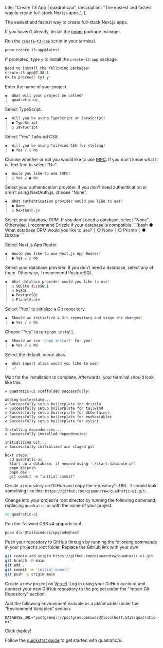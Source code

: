 
  title: "Create T3 App | quadratic/ui",
  description: "The easiest and fastest way to create full-stack Next.js apps.",
};

<Title>Create T3 App</Title>
<Description>The easiest and fastest way to create full-stack Next.js apps.</Description>

<Steps>

<StepTitle>If you haven't already, install the [pnpm](https://pnpm.io/installation) package manager.</StepTitle>

<StepTitle>Run the [`create-t3-app`](https://create.t3.gg/) script in your terminal.</StepTitle>
<StepContent>
```bash
pnpm create t3-app@latest
```
</StepContent>

<StepTitle>If prompted, type `y` to install the `create-t3-app` package.</StepTitle>
<StepContent>
```bash
Need to install the following packages:
create-t3-app@7.38.1
Ok to proceed? (y) y
```
</StepContent>

<StepTitle>Enter the name of your project.</StepTitle>
<StepContent>
```bash
◆  What will your project be called?
│  quadratic-ui_
```
</StepContent>

<StepTitle>Select TypeScript.</StepTitle>
<StepContent>
```bash
◆  Will you be using TypeScript or JavaScript?
│  ● TypeScript
│  ○ JavaScript
```
</StepContent>

<StepTitle>Select "Yes" Tailwind CSS.</StepTitle>
<StepContent>
```bash
◆  Will you be using Tailwind CSS for styling?
│  ● Yes / ○ No
```
</StepContent>

<StepTitle>Choose whether or not you would like to use [tRPC](https://trpc.io/). If you don't know what it is, feel free to select "No".</StepTitle>
<StepContent>
```bash
◆  Would you like to use tRPC?
│  ○ Yes / ● No
```
</StepContent>

<StepTitle>Select your authentication provider. If you don't need authentication or aren't using NextAuth.js, choose "None".</StepTitle>
<StepContent>
```bash
◆  What authentication provider would you like to use?
│  ● None
│  ○ NextAuth.js
```
</StepContent>
<StepTitle>Select your database ORM. If you don't need a database, select "None". Otherwise, I recommend Drizzle if your database is compatible.</StepTitle>
<StepContent>
```bash
◆  What database ORM would you like to use?
│  ○ None
│  ○ Prisma
│  ● Drizzle
```
</StepContent>

<StepTitle>Select Next.js App Router.</StepTitle>
<StepContent>
```bash
◆  Would you like to use Next.js App Router?
│  ● Yes / ○ No
```
</StepContent>

<StepTitle>Select your database provider. If you don't need a database, select any of them. Otherwise, I recommend PostgreSQL.</StepTitle>
<StepContent>
```bash
◆  What database provider would you like to use?
│  ○ SQLite (LibSQL)
│  ○ MySQL
│  ● PostgreSQL
│  ○ PlanetScale
```
</StepContent>

<StepTitle>Select "Yes" to initialize a Git repository.</StepTitle>
<StepContent>
```bash
◆  Should we initialize a Git repository and stage the changes?
│  ● Yes / ○ No
```
</StepContent>

<StepTitle>Choose "Yes" to run `pnpm install`.</StepTitle>
<StepContent>
```bash
◆  Should we run 'pnpm install' for you?
│  ● Yes / ○ No
```
</StepContent>

<StepTitle>Select the default import alias.</StepTitle>
<StepContent>
```bash
◆  What import alias would you like to use?
│  ~/
```
</StepContent>

<StepTitle>Wait for the installation to complete. Afterwards, your terminal should look like this.</StepTitle>
<StepContent>
```plaintext
✔ quadratic-ui scaffolded successfully!

Adding boilerplate...
✔ Successfully setup boilerplate for drizzle
✔ Successfully setup boilerplate for tailwind
✔ Successfully setup boilerplate for dbContainer
✔ Successfully setup boilerplate for envVariables
✔ Successfully setup boilerplate for eslint

Installing dependencies...
✔ Successfully installed dependencies!

Initializing Git...
✔ Successfully initialized and staged git

Next steps:
  cd quadratic-ui
  Start up a database, if needed using './start-database.sh'
  pnpm db:push
  pnpm dev
  git commit -m "initial commit"
```
</StepContent>

<StepTitle>Create a repository on GitHub and copy the repository's URL. It should look something like this: `https://github.com/qiaoandrew/quadratic-ui.git`.</StepTitle>

<StepTitle>Change into your project's root director by running the following command, replacing `quadratic-ui` with the name of your project.</StepTitle>
<StepContent>
```bash
cd quadratic-ui
```
</StepContent>

<StepTitle>Run the Tailwind CSS v4 upgrade tool.</StepTitle>
<StepContent>
```bash
pnpm dlx @tailwindcss/upgrade@next
```
</StepContent>

<StepTitle>Push your repository to GitHub through by running the following commands in your project's root folder. Replace the GitHub link with your own.</StepTitle>
<StepContent>
```bash
git remote add origin https://github.com/qiaoandrew/quadratic-ui.git
git branch -M main
git add .
git commit -m 'initial commit'
git push -u origin main
```
</StepContent>

<StepTitle>Create a new project on [Vercel](https://vercel.com/new). Log in using your GitHub account and connect your new GitHub repository to the project under the "Import Git Repository" section.</StepTitle>

<StepTitle>Add the following environment variable as a placeholder under the "Environment Variables" section.</StepTitle>
<StepContent>
```plaintext
DATABASE_URL="postgresql://postgres:password@localhost:5432/quadratic-ui"
```
</StepContent>

<StepTitle>Click deploy!</StepTitle>

<StepTitle>Follow the [quickstart guide](/docs/getting-started/quickstart) to get started with quadratic/ui.</StepTitle>

</Steps>

<Footer previousLabel="Credits" previousHref="/docs/getting-started/credits" nextLabel="Dark Mode" nextHref="/docs/getting-started/dark-mode" />
